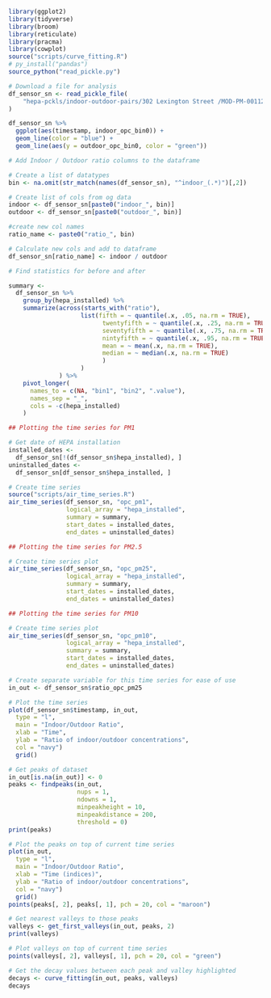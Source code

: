 
```r
library(ggplot2)
library(tidyverse)
library(broom)
library(reticulate)
library(pracma)
library(cowplot)
source("scripts/curve_fitting.R")
# py_install("pandas")
source_python("read_pickle.py")

```


```r
# Download a file for analysis
df_sensor_sn <- read_pickle_file(
    "hepa-pckls/indoor-outdoor-pairs/302 Lexington Street /MOD-PM-00112.pckl"
)
```


```r
df_sensor_sn %>%
  ggplot(aes(timestamp, indoor_opc_bin0)) +
  geom_line(color = "blue") +
  geom_line(aes(y = outdoor_opc_bin0, color = "green"))
```


```r
# Add Indoor / Outdoor ratio columns to the dataframe

# Create a list of datatypes
bin <- na.omit(str_match(names(df_sensor_sn), "^indoor_(.*)")[,2])

# Create list of cols from og data
indoor <- df_sensor_sn[paste0("indoor_", bin)]
outdoor <- df_sensor_sn[paste0("outdoor_", bin)]

#create new col names
ratio_name <- paste0("ratio_", bin)

# Calculate new cols and add to dataframe
df_sensor_sn[ratio_name] <- indoor / outdoor
```


```r
# Find statistics for before and after

summary <-
  df_sensor_sn %>%
    group_by(hepa_installed) %>%
    summarize(across(starts_with("ratio"),
                    list(fifth = ~ quantile(.x, .05, na.rm = TRUE),
                          twentyfifth = ~ quantile(.x, .25, na.rm = TRUE),
                          seventyfifth = ~ quantile(.x, .75, na.rm = TRUE),
                          nintyfifth = ~ quantile(.x, .95, na.rm = TRUE),
                          mean = ~ mean(.x, na.rm = TRUE),
                          median = ~ median(.x, na.rm = TRUE)
                          )
                    )
              ) %>%
    pivot_longer(
      names_to = c(NA, "bin1", "bin2", ".value"),
      names_sep = "_",
      cols = -c(hepa_installed)
    )
```

```r
## Plotting the time series for PM1

# Get date of HEPA installation
installed_dates <-
  df_sensor_sn[!(df_sensor_sn$hepa_installed), ]
uninstalled_dates <-
  df_sensor_sn[df_sensor_sn$hepa_installed, ]

# Create time series
source("scripts/air_time_series.R")
air_time_series(df_sensor_sn, "opc_pm1",
                logical_array = "hepa_installed",
                summary = summary,
                start_dates = installed_dates,
                end_dates = uninstalled_dates)
```

```r
## Plotting the time series for PM2.5

# Create time series plot
air_time_series(df_sensor_sn, "opc_pm25",
                logical_array = "hepa_installed",
                summary = summary,
                start_dates = installed_dates,
                end_dates = uninstalled_dates)
```

```r
## Plotting the time series for PM10

# Create time series plot
air_time_series(df_sensor_sn, "opc_pm10",
                logical_array = "hepa_installed",
                summary = summary,
                start_dates = installed_dates,
                end_dates = uninstalled_dates)
```


```r

# Create separate variable for this time series for ease of use
in_out <- df_sensor_sn$ratio_opc_pm25

# Plot the time series
plot(df_sensor_sn$timestamp, in_out,
  type = "l",
  main = "Indoor/Outdoor Ratio",
  xlab = "Time",
  ylab = "Ratio of indoor/outdoor concentrations",
  col = "navy")
  grid()
```

```r
# Get peaks of dataset
in_out[is.na(in_out)] <- 0
peaks <- findpeaks(in_out,
                   nups = 1,
                   ndowns = 1,
                   minpeakheight = 10,
                   minpeakdistance = 200,
                   threshold = 0)
print(peaks)

# Plot the peaks on top of current time series
plot(in_out,
  type = "l",
  main = "Indoor/Outdoor Ratio",
  xlab = "Time (indices)",
  ylab = "Ratio of indoor/outdoor concentrations",
  col = "navy")
  grid()
points(peaks[, 2], peaks[, 1], pch = 20, col = "maroon")
```

```r
# Get nearest valleys to those peaks
valleys <- get_first_valleys(in_out, peaks, 2)
print(valleys)

# Plot valleys on top of current time series
points(valleys[, 2], valleys[, 1], pch = 20, col = "green")
```

```r
# Get the decay values between each peak and valley highlighted
decays <- curve_fitting(in_out, peaks, valleys)
decays
```